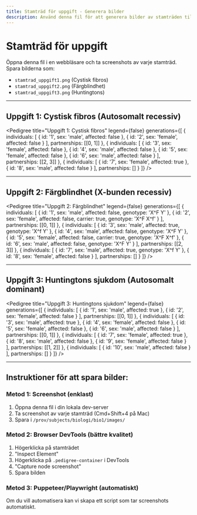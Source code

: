 ```yaml
---
title: Stamträd för uppgift - Generera bilder
description: Använd denna fil för att generera bilder av stamträden till uppgiften
---
```



# Stamträd för uppgift

Öppna denna fil i en webbläsare och ta screenshots av varje stamträd.
Spara bilderna som:
- `stamtrad_uppgift1.png` (Cystisk fibros)
- `stamtrad_uppgift2.png` (Färgblindhet)
- `stamtrad_uppgift3.png` (Huntingtons)

---

## Uppgift 1: Cystisk fibros (Autosomalt recessiv)

<Pedigree 
  title="Uppgift 1: Cystisk fibros"
  legend={false}
  generations={[
    {
      individuals: [
        { id: '1', sex: 'male', affected: false },
        { id: '2', sex: 'female', affected: false }
      ],
      partnerships: [[0, 1]]
    },
    {
      individuals: [
        { id: '3', sex: 'female', affected: false },
        { id: '4', sex: 'male', affected: false },
        { id: '5', sex: 'female', affected: false },
        { id: '6', sex: 'male', affected: false }
      ],
      partnerships: [[2, 3]]
    },
    {
      individuals: [
        { id: '7', sex: 'female', affected: true },
        { id: '8', sex: 'male', affected: false }
      ],
      partnerships: []
    }
  ]}
/>

---

## Uppgift 2: Färgblindhet (X-bunden recessiv)

<Pedigree 
  title="Uppgift 2: Färgblindhet"
  legend={false}
  generations={[
    {
      individuals: [
        { id: '1', sex: 'male', affected: false, genotype: 'X^F Y' },
        { id: '2', sex: 'female', affected: false, carrier: true, genotype: 'X^F X^f' }
      ],
      partnerships: [[0, 1]]
    },
    {
      individuals: [
        { id: '3', sex: 'male', affected: true, genotype: 'X^f Y' },
        { id: '4', sex: 'male', affected: false, genotype: 'X^F Y' },
        { id: '5', sex: 'female', affected: false, carrier: true, genotype: 'X^F X^f' },
        { id: '6', sex: 'male', affected: false, genotype: 'X^F Y' }
      ],
      partnerships: [[2, 3]]
    },
    {
      individuals: [
        { id: '7', sex: 'male', affected: true, genotype: 'X^f Y' },
        { id: '8', sex: 'female', affected: false }
      ],
      partnerships: []
    }
  ]}
/>

---

## Uppgift 3: Huntingtons sjukdom (Autosomalt dominant)

<Pedigree 
  title="Uppgift 3: Huntingtons sjukdom"
  legend={false}
  generations={[
    {
      individuals: [
        { id: '1', sex: 'male', affected: true },
        { id: '2', sex: 'female', affected: false }
      ],
      partnerships: [[0, 1]]
    },
    {
      individuals: [
        { id: '3', sex: 'male', affected: true },
        { id: '4', sex: 'female', affected: false },
        { id: '5', sex: 'female', affected: false },
        { id: '6', sex: 'male', affected: false }
      ],
      partnerships: [[0, 1]]
    },
    {
      individuals: [
        { id: '7', sex: 'female', affected: true },
        { id: '8', sex: 'male', affected: false },
        { id: '9', sex: 'female', affected: false }
      ],
      partnerships: [[1, 2]]
    },
    {
      individuals: [
        { id: '10', sex: 'male', affected: false }
      ],
      partnerships: []
    }
  ]}
/>

---

## Instruktioner för att spara bilder:

### Metod 1: Screenshot (enklast)
1. Öppna denna fil i din lokala dev-server
2. Ta screenshot av varje stamträd (Cmd+Shift+4 på Mac)
3. Spara i `/prov/subjects/biologi/bio1/images/`

### Metod 2: Browser DevTools (bättre kvalitet)
1. Högerklicka på stamträdet
2. "Inspect Element"
3. Högerklicka på `.pedigree-container` i DevTools
4. "Capture node screenshot"
5. Spara bilden

### Metod 3: Puppeteer/Playwright (automatiskt)
Om du vill automatisera kan vi skapa ett script som tar screenshots automatiskt.
